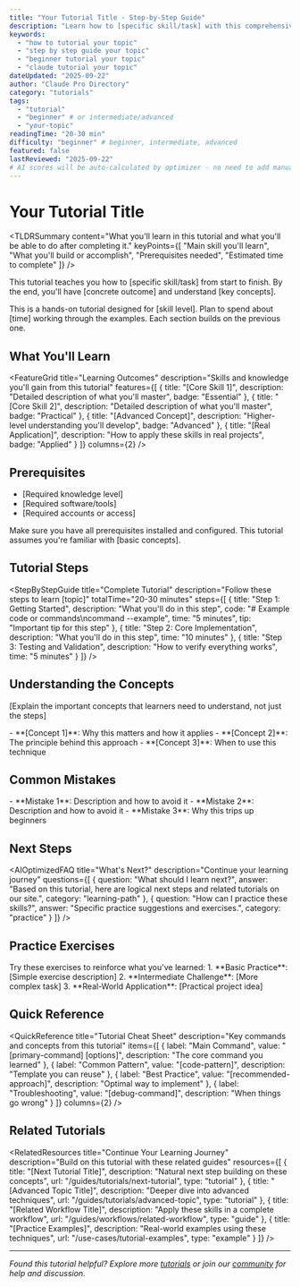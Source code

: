 ```yaml
---
title: "Your Tutorial Title - Step-by-Step Guide"
description: "Learn how to [specific skill/task] with this comprehensive tutorial"
keywords: 
  - "how to tutorial your topic"
  - "step by step guide your topic"
  - "beginner tutorial your topic"
  - "claude tutorial your topic"
dateUpdated: "2025-09-22"
author: "Claude Pro Directory"
category: "tutorials"
tags:
  - "tutorial"
  - "beginner" # or intermediate/advanced
  - "your-topic"
readingTime: "20-30 min"
difficulty: "beginner" # beginner, intermediate, advanced
featured: false
lastReviewed: "2025-09-22"
# AI scores will be auto-calculated by optimizer - no need to add manually!
---
```


# Your Tutorial Title

<TLDRSummary 
  content="What you'll learn in this tutorial and what you'll be able to do after completing it."
  keyPoints={[
    "Main skill you'll learn",
    "What you'll build or accomplish", 
    "Prerequisites needed",
    "Estimated time to complete"
  ]}
/>

This tutorial teaches you how to [specific skill/task] from start to finish. By the end, you'll have [concrete outcome] and understand [key concepts].

<InfoBox type="info" title="Tutorial Overview">
This is a hands-on tutorial designed for [skill level]. Plan to spend about [time] working through the examples. Each section builds on the previous one.
</InfoBox>

## What You'll Learn

<FeatureGrid
  title="Learning Outcomes"
  description="Skills and knowledge you'll gain from this tutorial"
  features={[
    {
      title: "[Core Skill 1]",
      description: "Detailed description of what you'll master",
      badge: "Essential"
    },
    {
      title: "[Core Skill 2]", 
      description: "Detailed description of what you'll master",
      badge: "Practical"
    },
    {
      title: "[Advanced Concept]",
      description: "Higher-level understanding you'll develop",
      badge: "Advanced"
    },
    {
      title: "[Real Application]",
      description: "How to apply these skills in real projects",
      badge: "Applied"
    }
  ]}
  columns={2}
/>

## Prerequisites

- [Required knowledge level]
- [Required software/tools]
- [Required accounts or access]

<InfoBox type="warning" title="Before Starting">
Make sure you have all prerequisites installed and configured. This tutorial assumes you're familiar with [basic concepts].
</InfoBox>

## Tutorial Steps

<StepByStepGuide 
  title="Complete Tutorial"
  description="Follow these steps to learn [topic]"
  totalTime="20-30 minutes"
  steps={[
    {
      title: "Step 1: Getting Started",
      description: "What you'll do in this step",
      code: "# Example code or commands\ncommand --example",
      time: "5 minutes",
      tip: "Important tip for this step"
    },
    {
      title: "Step 2: Core Implementation", 
      description: "What you'll do in this step",
      time: "10 minutes"
    },
    {
      title: "Step 3: Testing and Validation",
      description: "How to verify everything works",
      time: "5 minutes"
    }
  ]}
/>

## Understanding the Concepts

[Explain the important concepts that learners need to understand, not just the steps]

<InfoBox type="info" title="Key Concepts to Remember">
- **[Concept 1]**: Why this matters and how it applies
- **[Concept 2]**: The principle behind this approach  
- **[Concept 3]**: When to use this technique
</InfoBox>

## Common Mistakes

<InfoBox type="error" title="Avoid These Pitfalls">
- **Mistake 1**: Description and how to avoid it
- **Mistake 2**: Description and how to avoid it
- **Mistake 3**: Why this trips up beginners
</InfoBox>

## Next Steps

<AIOptimizedFAQ 
  title="What's Next?"
  description="Continue your learning journey"
  questions={[
    {
      question: "What should I learn next?",
      answer: "Based on this tutorial, here are logical next steps and related tutorials on our site.",
      category: "learning-path"
    },
    {
      question: "How can I practice these skills?",
      answer: "Specific practice suggestions and exercises.",
      category: "practice"
    }
  ]}
/>

## Practice Exercises

<InfoBox type="success" title="Test Your Knowledge">
Try these exercises to reinforce what you've learned:
1. **Basic Practice**: [Simple exercise description]
2. **Intermediate Challenge**: [More complex task]
3. **Real-World Application**: [Practical project idea]
</InfoBox>

## Quick Reference

<QuickReference
  title="Tutorial Cheat Sheet"
  description="Key commands and concepts from this tutorial"
  items={[
    {
      label: "Main Command",
      value: "[primary-command] [options]",
      description: "The core command you learned"
    },
    {
      label: "Common Pattern", 
      value: "[code-pattern]",
      description: "Template you can reuse"
    },
    {
      label: "Best Practice",
      value: "[recommended-approach]",
      description: "Optimal way to implement"
    },
    {
      label: "Troubleshooting",
      value: "[debug-command]",
      description: "When things go wrong"
    }
  ]}
  columns={2}
/>

## Related Tutorials

<RelatedResources
  title="Continue Your Learning Journey"
  description="Build on this tutorial with these related guides"
  resources={[
    {
      title: "[Next Tutorial Title]",
      description: "Natural next step building on these concepts",
      url: "/guides/tutorials/next-tutorial",
      type: "tutorial"
    },
    {
      title: "[Advanced Topic Title]", 
      description: "Deeper dive into advanced techniques",
      url: "/guides/tutorials/advanced-topic",
      type: "tutorial"
    },
    {
      title: "[Related Workflow Title]",
      description: "Apply these skills in a complete workflow",
      url: "/guides/workflows/related-workflow",
      type: "guide"
    },
    {
      title: "[Practice Examples]",
      description: "Real-world examples using these techniques",
      url: "/use-cases/tutorial-examples",
      type: "example"
    }
  ]}
/>

---

*Found this tutorial helpful? Explore more [tutorials](/guides/tutorials) or join our [community](/community) for help and discussion.*
